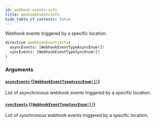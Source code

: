 ```yaml
---
id: webhook-events-info
title: webhookEventsInfo
hide_table_of_contents: false
---
```


Webhook events triggered by a specific location.

```graphql
directive @webhookEventsInfo(
  asyncEvents: [WebhookEventTypeAsyncEnum!]!
  syncEvents: [WebhookEventTypeSyncEnum!]!
)
```

### Arguments

#### [`asyncEvents`](#) ([`[WebhookEventTypeAsyncEnum!]!`](../../../developer/api-reference/enums/webhook-event-type-async-enum))

List of asynchronous webhook events triggered by a specific location.

#### [`syncEvents`](#) ([`[WebhookEventTypeSyncEnum!]!`](../../../developer/api-reference/enums/webhook-event-type-sync-enum))

List of synchronous webhook events triggered by a specific location.
